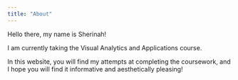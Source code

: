 ```yaml
---
title: "About"
---
```


Hello there, my name is Sherinah!

I am currently taking the Visual Analytics and Applications course.

In this website, you will find my attempts at completing the coursework, and I hope you will find it informative and aesthetically pleasing!
